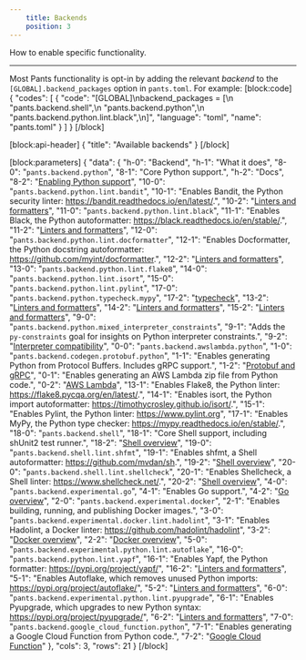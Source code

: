 ```yaml
---
    title: Backends
    position: 3
---
```


How to enable specific functionality.

---

Most Pants functionality is opt-in by adding the relevant _backend_ to the `[GLOBAL].backend_packages` option in `pants.toml`. For example:
[block:code]
{
  "codes": [
    {
      "code": "[GLOBAL]\nbackend_packages = [\n  \"pants.backend.shell\",\n  \"pants.backend.python\",\n  \"pants.backend.python.lint.black\",\n]",
      "language": "toml",
      "name": "pants.toml"
    }
  ]
}
[/block]

[block:api-header]
{
  "title": "Available backends"
}
[/block]

[block:parameters]
{
  "data": {
    "h-0": "Backend",
    "h-1": "What it does",
    "8-0": "`pants.backend.python`",
    "8-1": "Core Python support.",
    "h-2": "Docs",
    "8-2": "[Enabling Python support](doc:python-backend)",
    "10-0": "`pants.backend.python.lint.bandit`",
    "10-1": "Enables Bandit, the Python security linter: https://bandit.readthedocs.io/en/latest/.",
    "10-2": "[Linters and formatters](doc:python-linters-and-formatters)",
    "11-0": "`pants.backend.python.lint.black`",
    "11-1": "Enables Black, the Python autoformatter: https://black.readthedocs.io/en/stable/.",
    "11-2": "[Linters and formatters](doc:python-linters-and-formatters)",
    "12-0": "`pants.backend.python.lint.docformatter`",
    "12-1": "Enables Docformatter, the Python docstring autoformatter: https://github.com/myint/docformatter.",
    "12-2": "[Linters and formatters](doc:python-linters-and-formatters)",
    "13-0": "`pants.backend.python.lint.flake8`",
    "14-0": "`pants.backend.python.lint.isort`",
    "15-0": "`pants.backend.python.lint.pylint`",
    "17-0": "`pants.backend.python.typecheck.mypy`",
    "17-2": "[typecheck](doc:python-typecheck-goal)",
    "13-2": "[Linters and formatters](doc:python-linters-and-formatters)",
    "14-2": "[Linters and formatters](doc:python-linters-and-formatters)",
    "15-2": "[Linters and formatters](doc:python-linters-and-formatters)",
    "9-0": "`pants.backend.python.mixed_interpreter_constraints`",
    "9-1": "Adds the `py-constraints` goal for insights on Python interpreter constraints.",
    "9-2": "[Interpreter compatibility](doc:python-interpreter-compatibility)",
    "0-0": "`pants.backend.awslambda.python`",
    "1-0": "`pants.backend.codegen.protobuf.python`",
    "1-1": "Enables generating Python from Protocol Buffers. Includes gRPC support.",
    "1-2": "[Protobuf and gRPC](doc:protobuf)",
    "0-1": "Enables generating an AWS Lambda zip file from Python code.",
    "0-2": "[AWS Lambda](doc:awslambda-python)",
    "13-1": "Enables Flake8, the Python linter: https://flake8.pycqa.org/en/latest/.",
    "14-1": "Enables isort, the Python import autoformatter: https://timothycrosley.github.io/isort/.",
    "15-1": "Enables Pylint, the Python linter: https://www.pylint.org",
    "17-1": "Enables MyPy, the Python type checker: https://mypy.readthedocs.io/en/stable/.",
    "18-0": "`pants.backend.shell`",
    "18-1": "Core Shell support, including shUnit2 test runner.",
    "18-2": "[Shell overview](doc:shell-overview)",
    "19-0": "`pants.backend.shell.lint.shfmt`",
    "19-1": "Enables shfmt, a Shell autoformatter: https://github.com/mvdan/sh.",
    "19-2": "[Shell overview](doc:shell-overview)",
    "20-0": "`pants.backend.shell.lint.shellcheck`",
    "20-1": "Enables Shellcheck, a Shell linter: https://www.shellcheck.net/.",
    "20-2": "[Shell overview](doc:shell-overview)",
    "4-0": "`pants.backend.experimental.go`",
    "4-1": "Enables Go support.",
    "4-2": "[Go overview](doc:go)",
    "2-0": "`pants.backend.experimental.docker`",
    "2-1": "Enables building, running, and publishing Docker images.",
    "3-0": "`pants.backend.experimental.docker.lint.hadolint`",
    "3-1": "Enables Hadolint, a Docker linter: https://github.com/hadolint/hadolint",
    "3-2": "[Docker overview](doc:docker)",
    "2-2": "[Docker overview](doc:docker)",
    "5-0": "`pants.backend.experimental.python.lint.autoflake`",
    "16-0": "`pants.backend.python.lint.yapf`",
    "16-1": "Enables Yapf, the Python formatter: https://pypi.org/project/yapf/",
    "16-2": "[Linters and formatters](doc:python-linters-and-formatters)",
    "5-1": "Enables Autoflake, which removes unused Python imports: https://pypi.org/project/autoflake/",
    "5-2": "[Linters and formatters](doc:python-linters-and-formatters)",
    "6-0": "`pants.backend.experimental.python.lint.pyupgrade`",
    "6-1": "Enables Pyupgrade, which upgrades to new Python syntax: https://pypi.org/project/pyupgrade/",
    "6-2": "[Linters and formatters](doc:python-linters-and-formatters)",
    "7-0": "`pants.backend.google_cloud_function.python`",
    "7-1": "Enables generating a Google Cloud Function from Python code.",
    "7-2": "[Google Cloud Function](doc:google-cloud-function-python)"
  },
  "cols": 3,
  "rows": 21
}
[/block]